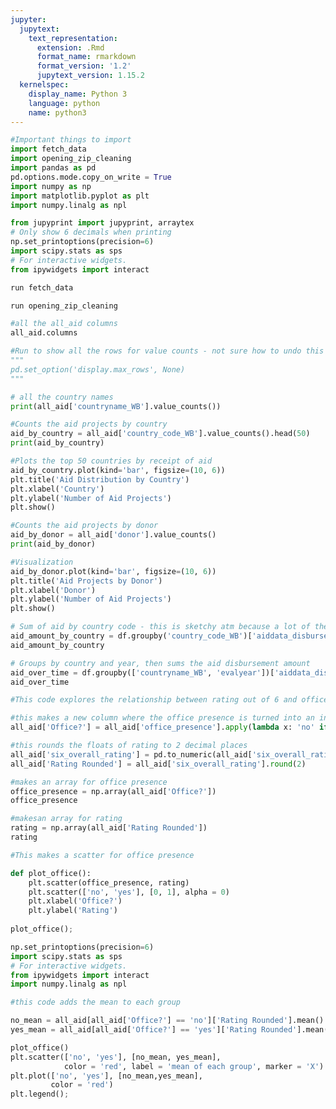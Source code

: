 ```yaml
---
jupyter:
  jupytext:
    text_representation:
      extension: .Rmd
      format_name: rmarkdown
      format_version: '1.2'
      jupytext_version: 1.15.2
  kernelspec:
    display_name: Python 3
    language: python
    name: python3
---
```


```python
#Important things to import
import fetch_data
import opening_zip_cleaning
import pandas as pd
pd.options.mode.copy_on_write = True
import numpy as np
import matplotlib.pyplot as plt
import numpy.linalg as npl

from jupyprint import jupyprint, arraytex
# Only show 6 decimals when printing
np.set_printoptions(precision=6)
import scipy.stats as sps
# For interactive widgets.
from ipywidgets import interact
```

```python
run fetch_data
```

```python
run opening_zip_cleaning
```

```python
#all the all_aid columns
all_aid.columns
```

```python
#Run to show all the rows for value counts - not sure how to undo this atm lol
""" 
pd.set_option('display.max_rows', None)
"""

# all the country names
print(all_aid['countryname_WB'].value_counts())
```

```python
#Counts the aid projects by country
aid_by_country = all_aid['country_code_WB'].value_counts().head(50)
print(aid_by_country)

#Plots the top 50 countries by receipt of aid
aid_by_country.plot(kind='bar', figsize=(10, 6))
plt.title('Aid Distribution by Country')
plt.xlabel('Country')
plt.ylabel('Number of Aid Projects')
plt.show()
```

```python
#Counts the aid projects by donor
aid_by_donor = all_aid['donor'].value_counts()
print(aid_by_donor)

#Visualization
aid_by_donor.plot(kind='bar', figsize=(10, 6))
plt.title('Aid Projects by Donor')
plt.xlabel('Donor')
plt.ylabel('Number of Aid Projects')
plt.show()
```

```python
# Sum of aid by country code - this is sketchy atm because a lot of the disbursement values are empty, also don't know what the units are
aid_amount_by_country = df.groupby('country_code_WB')['aiddata_disbursement_amount'].sum().sort_values(ascending=False).head(50)
aid_amount_by_country

# Groups by country and year, then sums the aid disbursement amount
aid_over_time = df.groupby(['countryname_WB', 'evalyear'])['aiddata_disbursement_amount'].sum().unstack()
aid_over_time
```

```python
#This code explores the relationship between rating out of 6 and office presence

#this makes a new column where the office presence is turned into an integer; 0 for no, 1 for yes
all_aid['Office?'] = all_aid['office_presence'].apply(lambda x: 'no' if x == 0 else 'yes')

#this rounds the floats of rating to 2 decimal places
all_aid['six_overall_rating'] = pd.to_numeric(all_aid['six_overall_rating'], errors='coerce')
all_aid['Rating Rounded'] = all_aid['six_overall_rating'].round(2)

#makes an array for office presence
office_presence = np.array(all_aid['Office?'])
office_presence

#makesan array for rating
rating = np.array(all_aid['Rating Rounded'])
rating

#This makes a scatter for office presence

def plot_office():
    plt.scatter(office_presence, rating)
    plt.scatter(['no', 'yes'], [0, 1], alpha = 0)
    plt.xlabel('Office?')
    plt.ylabel('Rating')
    
plot_office();
```

```python
np.set_printoptions(precision=6)
import scipy.stats as sps
# For interactive widgets.
from ipywidgets import interact
import numpy.linalg as npl
```

```python
#this code adds the mean to each group

no_mean = all_aid[all_aid['Office?'] == 'no']['Rating Rounded'].mean()
yes_mean = all_aid[all_aid['Office?'] == 'yes']['Rating Rounded'].mean()

plot_office()
plt.scatter(['no', 'yes'], [no_mean, yes_mean],
            color = 'red', label = 'mean of each group', marker = 'X')
plt.plot(['no', 'yes'], [no_mean,yes_mean],
         color = 'red')
plt.legend();
```
